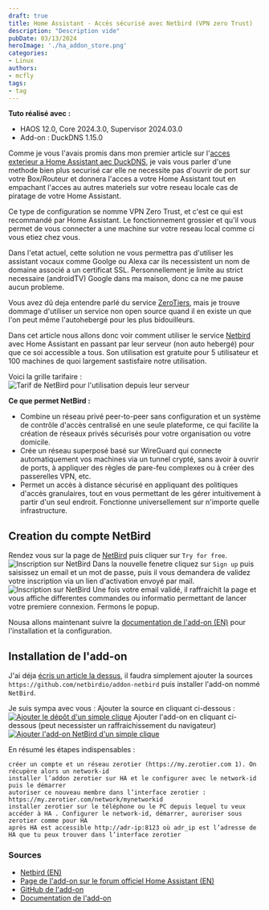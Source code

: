 ```yaml
---
draft: true
title: Home Assistant - Accès sécurisé avec Netbird (VPN zero Trust)
description: "Description vide"
pubDate: 03/13/2024
heroImage: './ha_addon_store.png'
categories: 
- Linux
authors: 
- mcfly
tags:
- tag
---
```


**Tuto réalisé avec :**
* HAOS 12.0, Core 2024.3.0, Supervisor 2024.03.0
* Add-on : DuckDNS 1.15.0

Comme je vous l'avais promis dans mon premier article sur l'[acces exterieur a Home Assistant aec DuckDNS](/blog/ha_acces_depuis_exterieur_duckdns/), je vais vous parler d'une methode bien plus securisé car elle ne necessite pas d'ouvrir de port sur votre Box/Routeur et donnera l'acces a votre Home Assistant tout en empachant l'acces au autres materiels sur votre reseau locale cas de piratage de votre Home Assistant.

Ce type de configuration se nomme VPN Zero Trust, et c'est ce qui est recommandé par Home Assistant. Le fonctionnement grossier et qu'il vous permet de vous connecter a une machine sur votre reseau local comme ci vous etiez chez vous.

Dans l'etat actuel, cette solution ne vous permettra pas d'utiliser les assistant vocaux comme Goolge ou Alexa car ils necessistent un nom de domaine associé a un certificat SSL. Personnellement je limite au strict necessaire (androidTV) Google dans ma maison, donc ca ne me pause aucun probleme.

Vous avez dû deja entendre parlé du service [ZeroTiers](https://www.zerotier.com/), mais je trouve dommage d'utiliser un service non open source quand il en existe un que l'on peut même l'autohebergé pour les plus bidouilleurs.

Dans cet article nous allons donc voir comment utiliser le service [Netbird](https://netbird.io/) avec Home Assistant en passant par leur serveur (non auto hebergé) pour que ce soi accessible a tous.
Son utilisation est gratuite pour 5 utilisateur et 100 machines de quoi largement sastisfaire notre utilisation.

Voici la grille tarifaire :
![Tarif de NetBird pour l'utilisation depuis leur serveur](./img/netbird_pricing.png)

**Ce que permet NetBird :**
* Combine un réseau privé peer-to-peer sans configuration et un système de contrôle d'accès centralisé en une seule plateforme, ce qui facilite la création de réseaux privés sécurisés pour votre organisation ou votre domicile.
* Crée un réseau superposé basé sur WireGuard qui connecte automatiquement vos machines via un tunnel crypté, sans avoir à ouvrir de ports, à appliquer des règles de pare-feu complexes ou à créer des passerelles VPN, etc.
* Permet un accès à distance sécurisé en appliquant des politiques d'accès granulaires, tout en vous permettant de les gérer intuitivement à partir d'un seul endroit. Fonctionne universellement sur n'importe quelle infrastructure.

## Creation du compte NetBird

Rendez vous sur la page de [NetBird](https://netbird.io/) puis cliquer sur `Try for free`.
![Inscription sur NetBird](./img/netbird_try_for_free.png)
Dans la nouvelle fenetre cliquez sur `Sign up` puis saisissez un email et un mot de passe, puis il vous demandera de validez votre inscription via un lien d'activation envoyé par mail.
![Inscription sur NetBird](./img/netbird_inscription.png)
Une fois votre email validé, il raffraichit la page et vous affiche differentes commandes ou informatio permettant de lancer votre premiere connexion. Fermons le popup.

Nousa allons maintenant suivre la [documentation de l'add-on (EN)](https://github.com/netbirdio/addon-netbird/blob/main/netbird/DOCS.md) pour l'installation et la configuration.

## Installation de l'add-on
J'ai déja [écris un article la dessus](/blog/ha_addons/), il faudra simplement ajouter la sources `https://github.com/netbirdio/addon-netbird` puis installer l'add-on nommé `NetBird`.

Je suis sympa avec vous :
Ajouter la source en cliquant ci-dessous :
[![Ajouter le dépôt d'un simple clique](./img/supervisor_add_addon_repository.svg)](https://my.home-assistant.io/redirect/supervisor_add_addon_repository/?repository_url=https%3A%2F%2Fgithub.com%2Fnetbirdio%2Faddon-netbird)
Ajouter l'add-on en cliquant ci-dessous (peut necessister un raffraichissement du navigateur)
[![Ajouter l'add-on NetBird d'un simple clique](./img/supervisor_addon.svg)](https://my.home-assistant.io/redirect/supervisor_addon/?addon=7edd9457_netbird&repository_url=https%3A%2F%2Fgithub.com%2Fnetbirdio%2Faddon-netbird)

En résumé les étapes indispensables :

    créer un compte et un réseau zerotier (https://my.zerotier.com 1). On récupère alors un network-id
    installer l’addon zerotier sur HA et le configurer avec le network-id puis le démarrer
    autoriser ce nouveau membre dans l’interface zerotier : https://my.zerotier.com/network/mynetworkid
    installer zerotier sur le téléphone ou le PC depuis lequel tu veux accéder à HA . Configurer le network-id, démarrer, auroriser sous zerotier comme pour HA
    après HA est accessible http://adr-ip:8123 où adr_ip est l’adresse de HA que tu peux trouver dans l’interface zerotier

### Sources
* [Netbird (EN)](https://netbird.io/)
* [Page de l'add-on sur le forum officiel Home Assistant (EN)](https://community.home-assistant.io/t/home-assistant-add-on-netbird-client/648232)
* [GitHub de l'add-on](https://github.com/netbirdio/addon-netbird)
* [Documentation de l'add-on](https://github.com/netbirdio/addon-netbird/blob/main/netbird/DOCS.md)